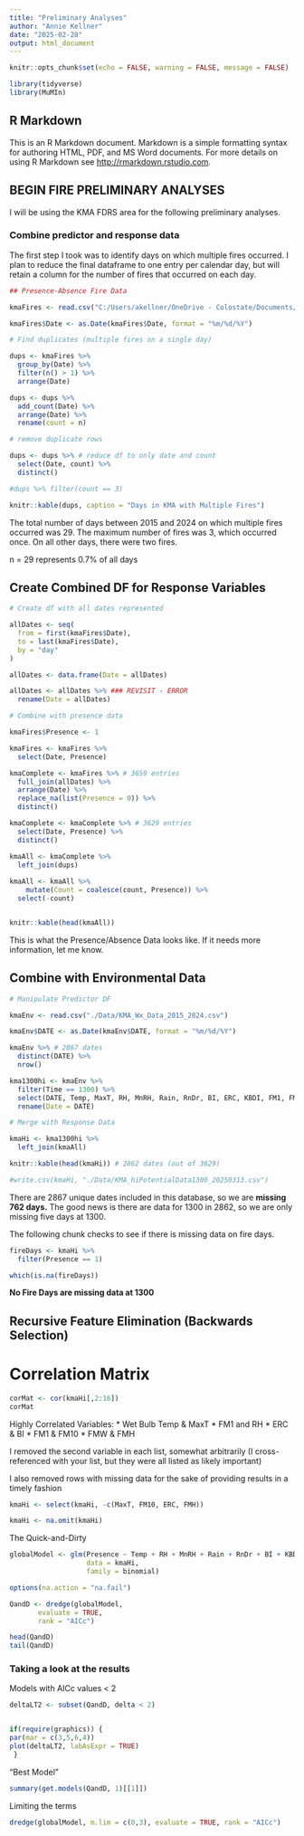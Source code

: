 ```yaml
---
title: "Preliminary Analyses"
author: "Annie Kellner"
date: "2025-02-28"
output: html_document
---
```


```r
knitr::opts_chunk$set(echo = FALSE, warning = FALSE, message = FALSE)
```

```r

library(tidyverse)
library(MuMIn)

```



## R Markdown

This is an R Markdown document. Markdown is a simple formatting syntax for authoring HTML, PDF, and MS Word documents. For more details on using R Markdown see <http://rmarkdown.rstudio.com>.

## BEGIN FIRE PRELIMINARY ANALYSES

I will be using the KMA FDRS area for the following preliminary analyses. 

### Combine predictor and response data

The first step I took was to identify days on which multiple fires occurred. I plan to reduce the final dataframe to one entry per calendar day, but will retain a column for the number of fires that occurred on each day. 

```r

## Presence-Absence Fire Data

kmaFires <- read.csv("C:/Users/akellner/OneDrive - Colostate/Documents/Fire/KMA_Wx_Fire_Data/KMA_FDRS_Wildfires.csv")

kmaFires$Date <- as.Date(kmaFires$Date, format = "%m/%d/%Y")

# Find duplicates (multiple fires on a single day)

dups <- kmaFires %>%
  group_by(Date) %>%
  filter(n() > 1) %>%
  arrange(Date) 

dups <- dups %>%
  add_count(Date) %>%
  arrange(Date) %>%
  rename(count = n)

# remove duplicate rows

dups <- dups %>% # reduce df to only date and count
  select(Date, count) %>%
  distinct() 

#dups %>% filter(count == 3)

knitr::kable(dups, caption = "Days in KMA with Multiple Fires")
```

The total number of days between 2015 and 2024 on which multiple fires occurred was 29. 
The maximum number of fires was 3, which occurred once. On all other days, there were two fires. 

n = 29 represents 0.7% of all days

## Create Combined DF for Response Variables

```r

# Create df with all dates represented

allDates <- seq(
  from = first(kmaFires$Date),
  to = last(kmaFires$Date),
  by = "day"
)

allDates <- data.frame(Date = allDates) 

allDates <- allDates %>% ### REVISIT - ERROR
  rename(Date = allDates)

# Combine with presence data

kmaFires$Presence <- 1

kmaFires <- kmaFires %>%
  select(Date, Presence)

kmaComplete <- kmaFires %>% # 3659 entries
  full_join(allDates) %>%
  arrange(Date) %>% 
  replace_na(list(Presence = 0)) %>%
  distinct() 

kmaComplete <- kmaComplete %>% # 3629 entries
  select(Date, Presence) %>%
  distinct()

kmaAll <- kmaComplete %>%
  left_join(dups) 
  
kmaAll <- kmaAll %>%
    mutate(Count = coalesce(count, Presence)) %>%
  select(-count)


knitr::kable(head(kmaAll))

```
This is what the Presence/Absence Data looks like. If it needs more information, let me know. 

## Combine with Environmental Data

```r

# Manipulate Predictor DF

kmaEnv <- read.csv("./Data/KMA_Wx_Data_2015_2024.csv")

kmaEnv$DATE <- as.Date(kmaEnv$DATE, format = "%m/%d/%Y")

kmaEnv %>% # 2867 dates
  distinct(DATE) %>%
  nrow()

kma1300hi <- kmaEnv %>%
  filter(Time == 1300) %>%
  select(DATE, Temp, MaxT, RH, MnRH, Rain, RnDr, BI, ERC, KBDI, FM1, FM10, F100, FMH, FMW, HrRa) %>% # "High Potential" vars only
  rename(Date = DATE)

# Merge with Response Data

kmaHi <- kma1300hi %>%
  left_join(kmaAll) 

knitr::kable(head(kmaHi)) # 2862 dates (out of 3629)

#write.csv(kmaHi, "./Data/KMA_hiPotentialData1300_20250313.csv")

```

There are 2867 unique dates included in this database, so we are **missing 762 days.**
The good news is there are data for 1300 in 2862, so we are only missing five days at 1300. 

The following chunk checks to see if there is missing data on fire days.

```r

fireDays <- kmaHi %>%
  filter(Presence == 1)

which(is.na(fireDays))


```
**No Fire Days are missing data at 1300**




## Recursive Feature Elimination (Backwards Selection)

# Correlation Matrix
```r

corMat <- cor(kmaHi[,2:16])
corMat


```

Highly Correlated Variables:
  * Wet Bulb Temp & MaxT
  * FM1 and RH
  * ERC & BI
  * FM1 & FM10
  * FMW & FMH
  
I removed the second variable in each list, somewhat arbitrarily (I cross-referenced with your list, but they were all listed as likely important)

I also removed rows with missing data for the sake of providing results in a timely fashion
  
```r

kmaHi <- select(kmaHi, -c(MaxT, FM10, ERC, FMH))

kmaHi <- na.omit(kmaHi)

```
  
The Quick-and-Dirty  
  
  
```r

globalModel <- glm(Presence ~ Temp + RH + MnRH + Rain + RnDr + BI + KBDI + FM1 + F100 + FMW + HrRa, 
                   data = kmaHi, 
                   family = binomial)

options(na.action = "na.fail")

QandD <- dredge(globalModel,
       evaluate = TRUE, 
       rank = "AICc")

head(QandD)
tail(QandD)

```

### Taking a look at the results

Models with AICc values < 2

```r

deltaLT2 <- subset(QandD, delta < 2)

```
```r
```


```r
if(require(graphics)) { 
par(mar = c(3,5,6,4))
plot(deltaLT2, labAsExpr = TRUE)
 }
```


"Best Model"

```r

summary(get.models(QandD, 1)[[1]])

```
Limiting the terms


```r

dredge(globalModel, m.lim = c(0,3), evaluate = TRUE, rank = "AICc")

```



